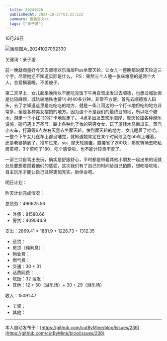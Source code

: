 ```yaml
---
  title: 20241026
  publishedAt: 2024-10-27T01:23:52Z
  summary: 查看全文>>
  tags: ["亲子游"]
---
```


10月26日 

![微信图片_20241027092330](https://github.com/user-attachments/assets/12debc3f-f12b-4a2e-ac21-6e61319410b6)


关键词：亲子游

前一晚就商量好今天去顺德欢乐海岸Plus坐摩天轮，让女儿一整晚都说摩天轮这三个字，尽管她还不知道实际是什么。
PS：果然三个人睡一张床难受的是两个大人，总爱横着睡，不盖被子。

第二天早上，女儿起来晚所以干脆吃完饭下午再自驾出发过去顺德，也想过城轨但是比较麻烦，城轨转地铁也要1小时40多分钟，非常不方便。首先去顺德渔人码头，去了才知道这里是吃吃吃的地方，就是一条江河边的一个打卡地但吃的地方非常多，全是各种美女摆拍的地方。因为这个不是我们的最终目的地，所以吃个糖水，游走一下小红书的打卡地就走了。
4点多出发去欢乐海岸，摩天轮加各种游乐设施，碰巧遇上万圣节，路上各种化了妆的男男女女，玩了旋转木马南瓜车，蒸汽小火车，打算等6点左右天黑去坐摩天轮，快到摩天轮的地方，女儿睡着了哈哈。一整个下午女儿在车上都没睡觉，就知道她肯定在某个时间段会在bb车上睡着，还是老婆猜到了，推车过来。so，摩天轮搁置，直接省了200块，那就转场去吃私房菜吧，3个菜吃了180，吃个感受啦，也不能计较贵不贵了。

一家三口自驾出去玩，确实是舒服舒心，平时都是带着其他小朋友一起出来的话就处处要想着顾着他们的感受，这次我们有了自己的时间给自己拍照，想吃啥吃啥，自主玩乐才能让自己过得更加充实。新体会吧。

明日计划：

昨天计划完成情况：

总债务：490625.56
- 外债：81580.66
- 房贷：409044.9

支出：2869.41 = 1881.9 + 1228.73 + 1312.35
- 还贷：
- 房贷（纯利息）：
- 物业费：
- 燃气费：
- 交通：30 + 31 
- 话费网费：
- 吃饭：32
 理发：
- 其他：12 + 50（游乐场）+ 30 + 29（游乐场）

收入：15091.47
- 工资：
- 其他：


---
本人自动发布于：[https://github.com/cutByMine/blog/issues/236](https://github.com/cutByMine/blog/issues/236)
